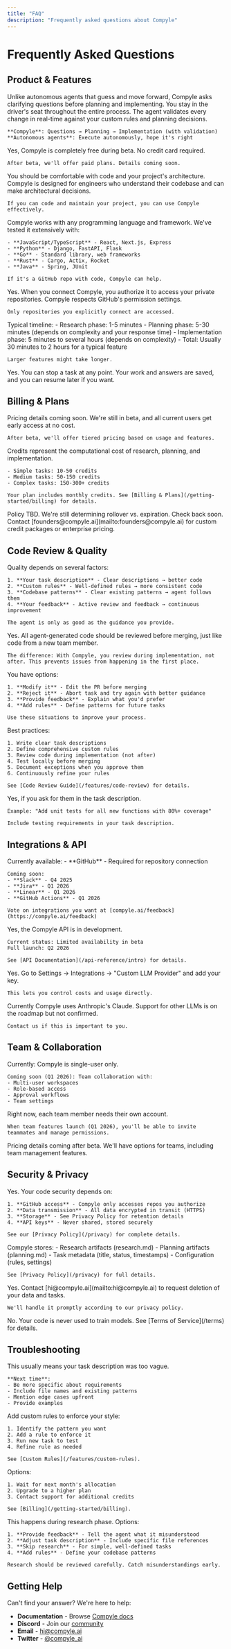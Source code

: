 ```yaml
---
title: "FAQ"
description: "Frequently asked questions about Compyle"
---
```


# Frequently Asked Questions

## Product & Features

<AccordionGroup>
  <Accordion title="What makes Compyle different from Claude Code or Cursor?">
    Unlike autonomous agents that guess and move forward, Compyle asks clarifying questions before planning and implementing. You stay in the driver's seat throughout the entire process. The agent validates every change in real-time against your custom rules and planning decisions.

    **Compyle**: Questions → Planning → Implementation (with validation)
    **Autonomous agents**: Execute autonomously, hope it's right
  </Accordion>

  <Accordion title="Is Compyle free?">
    Yes, Compyle is completely free during beta. No credit card required.

    After beta, we'll offer paid plans. Details coming soon.
  </Accordion>

  <Accordion title="Do I need to be a technical expert to use Compyle?">
    You should be comfortable with code and your project's architecture. Compyle is designed for engineers who understand their codebase and can make architectural decisions.

    If you can code and maintain your project, you can use Compyle effectively.
  </Accordion>

  <Accordion title="Which programming languages and frameworks does Compyle support?">
    Compyle works with any programming language and framework. We've tested it extensively with:

    - **JavaScript/TypeScript** - React, Next.js, Express
    - **Python** - Django, FastAPI, Flask
    - **Go** - Standard library, web frameworks
    - **Rust** - Cargo, Actix, Rocket
    - **Java** - Spring, JUnit

    If it's a GitHub repo with code, Compyle can help.
  </Accordion>

  <Accordion title="Can I use Compyle with private repositories?">
    Yes. When you connect Compyle, you authorize it to access your private repositories. Compyle respects GitHub's permission settings.

    Only repositories you explicitly connect are accessed.
  </Accordion>

  <Accordion title="How long does a typical task take?">
    Typical timeline:
    - Research phase: 1-5 minutes
    - Planning phase: 5-30 minutes (depends on complexity and your response time)
    - Implementation phase: 5 minutes to several hours (depends on complexity)
    - Total: Usually 30 minutes to 2 hours for a typical feature

    Larger features might take longer.
  </Accordion>

  <Accordion title="Can I cancel a task mid-way?">
    Yes. You can stop a task at any point. Your work and answers are saved, and you can resume later if you want.
  </Accordion>
</AccordionGroup>

## Billing & Plans

<AccordionGroup>
  <Accordion title="How much does Compyle cost after beta?">
    Pricing details coming soon. We're still in beta, and all current users get early access at no cost.

    After beta, we'll offer tiered pricing based on usage and features.
  </Accordion>

  <Accordion title="What's the credit system?">
    Credits represent the computational cost of research, planning, and implementation.

    - Simple tasks: 10-50 credits
    - Medium tasks: 50-150 credits
    - Complex tasks: 150-300+ credits

    Your plan includes monthly credits. See [Billing & Plans](/getting-started/billing) for details.
  </Accordion>

  <Accordion title="Do unused credits roll over to next month?">
    Policy TBD. We're still determining rollover vs. expiration. Check back soon.
  </Accordion>

  <Accordion title="Can I buy additional credits?">
    Contact [founders@compyle.ai](mailto:founders@compyle.ai) for custom credit packages or enterprise pricing.
  </Accordion>
</AccordionGroup>

## Code Review & Quality

<AccordionGroup>
  <Accordion title="How good is the generated code?">
    Quality depends on several factors:

    1. **Your task description** - Clear descriptions → better code
    2. **Custom rules** - Well-defined rules → more consistent code
    3. **Codebase patterns** - Clear existing patterns → agent follows them
    4. **Your feedback** - Active review and feedback → continuous improvement

    The agent is only as good as the guidance you provide.
  </Accordion>

  <Accordion title="Do I need to review all generated code?">
    Yes. All agent-generated code should be reviewed before merging, just like code from a new team member.

    The difference: With Compyle, you review during implementation, not after. This prevents issues from happening in the first place.
  </Accordion>

  <Accordion title="What if I don't like the generated code?">
    You have options:

    1. **Modify it** - Edit the PR before merging
    2. **Reject it** - Abort task and try again with better guidance
    3. **Provide feedback** - Explain what you'd prefer
    4. **Add rules** - Define patterns for future tasks

    Use these situations to improve your process.
  </Accordion>

  <Accordion title="How do I ensure code quality?">
    Best practices:

    1. Write clear task descriptions
    2. Define comprehensive custom rules
    3. Review code during implementation (not after)
    4. Test locally before merging
    5. Document exceptions when you approve them
    6. Continuously refine your rules

    See [Code Review Guide](/features/code-review) for details.
  </Accordion>

  <Accordion title="Does Compyle write tests?">
    Yes, if you ask for them in the task description.

    Example: "Add unit tests for all new functions with 80%+ coverage"

    Include testing requirements in your task description.
  </Accordion>
</AccordionGroup>

## Integrations & API

<AccordionGroup>
  <Accordion title="What integrations are available?">
    Currently available:
    - **GitHub** - Required for repository connection

    Coming soon:
    - **Slack** - Q4 2025
    - **Jira** - Q1 2026
    - **Linear** - Q1 2026
    - **GitHub Actions** - Q1 2026

    Vote on integrations you want at [compyle.ai/feedback](https://compyle.ai/feedback)
  </Accordion>

  <Accordion title="Is there an API for Compyle?">
    Yes, the Compyle API is in development.

    Current status: Limited availability in beta
    Full launch: Q2 2026

    See [API Documentation](/api-reference/intro) for details.
  </Accordion>

  <Accordion title="Can I use my own Anthropic API key?">
    Yes. Go to Settings → Integrations → "Custom LLM Provider" and add your key.

    This lets you control costs and usage directly.
  </Accordion>

  <Accordion title="Will Compyle support other LLMs?">
    Currently Compyle uses Anthropic's Claude. Support for other LLMs is on the roadmap but not confirmed.

    Contact us if this is important to you.
  </Accordion>
</AccordionGroup>

## Team & Collaboration

<AccordionGroup>
  <Accordion title="Can multiple people use Compyle on the same project?">
    Currently: Compyle is single-user only.

    Coming soon (Q1 2026): Team collaboration with:
    - Multi-user workspaces
    - Role-based access
    - Approval workflows
    - Team settings
  </Accordion>

  <Accordion title="How do I share Compyle with my team?">
    Right now, each team member needs their own account.

    When team features launch (Q1 2026), you'll be able to invite teammates and manage permissions.
  </Accordion>

  <Accordion title="Is there a team plan?">
    Pricing details coming after beta. We'll have options for teams, including team management features.
  </Accordion>
</AccordionGroup>

## Security & Privacy

<AccordionGroup>
  <Accordion title="Is my code secure with Compyle?">
    Yes. Your code security depends on:

    1. **GitHub access** - Compyle only accesses repos you authorize
    2. **Data transmission** - All data encrypted in transit (HTTPS)
    3. **Storage** - See Privacy Policy for retention details
    4. **API keys** - Never shared, stored securely

    See our [Privacy Policy](/privacy) for complete details.
  </Accordion>

  <Accordion title="What data does Compyle store?">
    Compyle stores:
    - Research artifacts (research.md)
    - Planning artifacts (planning.md)
    - Task metadata (title, status, timestamps)
    - Configuration (rules, settings)

    See [Privacy Policy](/privacy) for full details.
  </Accordion>

  <Accordion title="Can I request data deletion?">
    Yes. Contact [hi@compyle.ai](mailto:hi@compyle.ai) to request deletion of your data and tasks.

    We'll handle it promptly according to our privacy policy.
  </Accordion>

  <Accordion title="Does Compyle use my code for training?">
    No. Your code is never used to train models. See [Terms of Service](/terms) for details.
  </Accordion>
</AccordionGroup>

## Troubleshooting

<AccordionGroup>
  <Accordion title="The agent asked too many questions">
    This usually means your task description was too vague.

    **Next time**:
    - Be more specific about requirements
    - Include file names and existing patterns
    - Mention edge cases upfront
    - Provide examples
  </Accordion>

  <Accordion title="Generated code doesn't match my style">
    Add custom rules to enforce your style:

    1. Identify the pattern you want
    2. Add a rule to enforce it
    3. Run new task to test
    4. Refine rule as needed

    See [Custom Rules](/features/custom-rules).
  </Accordion>

  <Accordion title="I'm out of credits this month">
    Options:

    1. Wait for next month's allocation
    2. Upgrade to a higher plan
    3. Contact support for additional credits

    See [Billing](/getting-started/billing).
  </Accordion>

  <Accordion title="The agent seems to misunderstand my codebase">
    This happens during research phase. Options:

    1. **Provide feedback** - Tell the agent what it misunderstood
    2. **Adjust task description** - Include specific file references
    3. **Skip research** - For simple, well-defined tasks
    4. **Add rules** - Define your codebase patterns

    Research should be reviewed carefully. Catch misunderstandings early.
  </Accordion>
</AccordionGroup>

## Getting Help

Can't find your answer? We're here to help:

- **Documentation** - Browse [Compyle docs](/getting-started/index)
- **Discord** - Join our [community](/community)
- **Email** - [hi@compyle.ai](mailto:hi@compyle.ai)
- **Twitter** - [@compyle_ai](https://x.com/compyle_ai)
